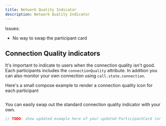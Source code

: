 ```yaml
---
title: Network Quality Indicator
description: Network Quality Indicator
---
```


Issues:
* No way to swap the participant card


## Connection Quality indicators

It's important to indicate to users when the connection quality isn't good.
Each participants includes the `connectionQuality` attribute.
In addition you can also monitor your own connection using `call.state.connection`.

Here's a small compose example to render a connection quality icon for each participant

```kotlin
```

You can easily swap out the standard connection quality indicator with your own.

```kotlin
// TODO: show updated example here of your updated ParticipantCard (or however we call it)
```